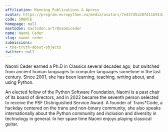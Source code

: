 ```yaml
---
affiliation: Manning Publications & Apress
avatar: https://program.europython.eu/media/avatars/7e437d5a287d11b91d2c953a02ff384b_xE1JEBI.jpg
code: SM8RTE
homepage: null
mastodon: mastodon.art/@naomiceder
name: Naomi Ceder
slug: naomi-ceder
submissions:
- the-truth-about-objects
twitter: null
---
```


Naomi Ceder earned a Ph.D in Classics several decades ago, but switched from ancient human languages to computer languages sometime in the last century. Since 2001, she has been learning, teaching, writing about, and using Python.

An elected fellow of the Python Software Foundation, Naomi is a past chair of its board of directors, and in 2022 became the seventh person selected to receive the PSF Distinguished Service Award. A founder of Trans*Code, a hackday centered on the trans and non-binary community, she also speaks internationally about the Python community and inclusion and diversity in technology in general.
In her spare time Naomi enjoys playing classical guitar.

